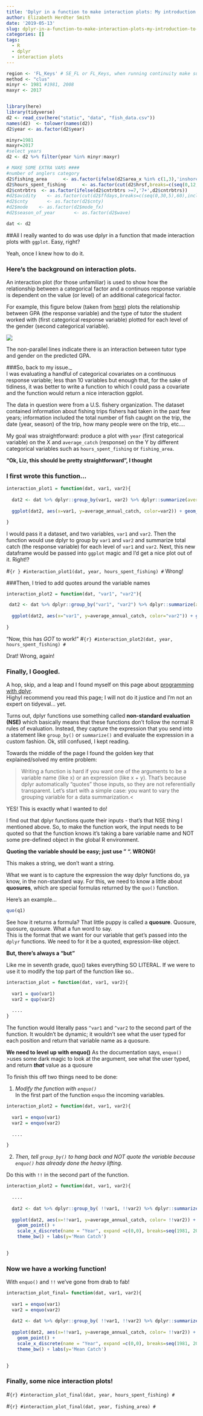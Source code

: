 ```yaml
---
title: 'Dplyr in a function to make interaction plots: My introduction to quosures. '
author: Elizabeth Herdter Smith
date: '2019-05-13'
slug: dplyr-in-a-function-to-make-interaction-plots-my-introduction-to-quosures
categories: []
tags:
  - R
  - dplyr
  - interaction plots
---
```




```r
region <- 'FL_Keys' # SE_FL or FL_Keys, when running continuity make sure region here is selected as Keys, it matters so that area variable is not dropped 
method <- "clus" 
minyr <- 1981 #1981, 2008
maxyr <- 2017


library(here)
library(tidyverse)
d2 <- read_csv(here("static", "data", "fish_data.csv"))
names(d2)  <- tolower(names(d2))
d2$year <- as.factor(d2$year)

minyr=1981
maxyr=2017
#select years
d2 <- d2 %>% filter(year %in% minyr:maxyr)

# MAKE SOME EXTRA VARS ####
#number of anglers category
d2$fishing_area      <- as.factor(ifelse(d2$area_x %in% c(1,3),'inshore','offshore'))
d2$hours_spent_fishing      <- as.factor(cut(d2$hrsf,breaks=c(seq(0,12,2),100),right=F))
d2$cntrbtrs  <- as.factor(ifelse(d2$cntrbtrs >=7,'7+',d2$cntrbtrs))
#d2$avidity    <- as.factor(cut(d2$ffdays,breaks=c(seq(0,30,5),60),include.lowest=T,right=F))
#d2$cnty       <- as.factor(d2$cnty)
#d2$mode    <- as.factor(d2$mode_fx)
#d2$season_of_year       <- as.factor(d2$wave) 

dat <- d2

```


##All I really wanted to do was use dplyr in a function that made interaction plots with `ggplot`. Easy, right?

Yeah, once I knew how to do it. 

### Here's the background on interaction plots.

An interaction plot (for those unfamiliar) is used to show how the relationship between a categorical factor and a continuos response variable is dependent on the value (or level) of an additional categorical factor. 

For example, this figure below (taken from [here](https://ademos.people.uic.edu/Chapter13.html)) plots the relationship between GPA (the response variable) and the type of tutor the student worked with (first categorical response variable) plotted for each level of the gender (second categorical variable). 

![](\post\2019-05-13-dplyr-in-a-function_files\example_int_plot.jpg)

The non-parallel lines indicate there is an interaction between tutor type and gender on the predicted GPA. 

###So, back to my issue._   
I was evaluating a handful of categorical covariates on a continuous response variable; less than 10 variables but enough that, for the sake of tidiness, it was better to write a function to which I could pass a covariate and the function would return a nice interaction ggplot. 

The data in question were from a U.S. fishery organization. The dataset contained information about fishing trips fishers had taken in the past few years; information included the total number of fish caught on the trip, the date (year, season) of the trip, how many people were on the trip, etc.... 

My goal was straightforward: produce a plot with `year` (first categorical variable) on the X and `average_catch` (response) on the Y by different categorical variables such as `hours_spent_fishing` or `fishing_area`. 

**"Ok, Liz, this should be pretty straightforward", I thought**

### I first wrote this function...

```r
interaction_plot1 = function(dat, var1, var2){
  
  dat2 <- dat %>% dplyr::group_by(var1, var2) %>% dplyr::summarize(average_annual_catch = mean(totalcatch)) 
  
  ggplot(dat2, aes(x=var1, y=average_annual_catch, color=var2)) + geom_line(aes(group=var2)) + geom_point() 

}

```

I would pass it a dataset, and two variables, `var1` and `var2`. Then the function would use dplyr to group by `var1` and `var2` and summarize total catch (the response variable) for each level of `var1` and `var2`. Next, this new dataframe would be passed into `ggplot` magic and I'd get a nice plot out of it. Right!? 

#```{r }
#interaction_plot1(dat, year, hours_spent_fishing)
#```
Wrong! 


###Then, I tried to add quotes around the variable names

```r

interaction_plot2 = function(dat, "var1", "var2"){

 dat2 <- dat %>% dplyr::group_by("var1", "var2") %>% dplyr::summarize(average_annual_catch = mean(totalcatch)) 
  
  ggplot(dat2, aes(x="var1", y=average_annual_catch, color="var2")) + geom_line(aes(group="var2")) + geom_point() 
  
}
```

"Now, this has _GOT_ to work!"
#```{r}
#interaction_plot2(dat, year, hours_spent_fishing)
#```

Drat! Wrong, again! 

### Finally, I Googled. 

A hop, skip, and a leap and I found myself on this page about [programming with dplyr](https://dplyr.tidyverse.org/articles/programming.html).   
Highyl recommend you read this page; I will not do it justice and I'm not an expert on tidyeval... yet. 

Turns out,  dplyr functions use something called **non-standard evaluation (NSE)** which basically means that these functions don’t follow the normal R rules of evaluation. Instead, they capture the expression that you send into a statement like `group_by()` or `summarize()` and evaluate the expression in a custom fashion. Ok, still confused, I kept reading. 

Towards the middle of the page I found the golden key that explained/solved my entire problem:

>Writing a function is hard if you want one of the arguments to be a variable name (like x) or an expression (like x + y). That’s because dplyr automatically “quotes” those inputs, so they are not referentially transparent. Let’s start with a simple case: you want to vary the grouping variable for a data summarization.<

YES! This is exactly what I wanted to do! 

I find out that dplyr functions quote their inputs - that's that NSE thing I mentioned above. So, to make the function work, the input needs to be quoted so that the function knows it's taking a bare variable name and NOT some pre-defined object in the global R environment.

**Quoting the variable should be easy; just use " ". WRONG!** 

This makes a string, we don't want a string.   

What we want is to capture the expression the way dplyr functions do, ya know, in the non-standard way. For this, we need to know a little about **quosures**, which are special formulas returned by the `quo()` function.

Here's an example... 
```r
quo(q1)

```

See how it returns a formula? That little puppy is called a **quosure**. 
Quosure, quosure, quosure. What a fun word to say.   
This is the format that we want for our variable that get's passed into the `dplyr` functions. We need to for it be a quoted, expression-like object. 

**But, there's always a "but"**

Like me in seventh grade, quo() takes everything SO LITERAL. If we were to use it to modify the top part of the function like so..
```r
interaction_plot = function(dat, var1, var2){
  
  var1 = quo(var1)
  var2 = qup(var2)
  
  ....
}

```

The function would literally pass `^var1` and `^var2` to the second part of the function. It wouldn't be dynamic; it wouldn't see what the user typed for each position and return that variable name as a quosure. 

**We need to level up with enquo()**
As the documentation says, `enquo()`
>uses some dark magic to look at the argument, see what the user typed, and return _**that**_ value as a quosure

To finish this off two things need to be done:  

1. _Modify the function with `enquo()`_   
In the first part of the function `enquo` the incoming variables. 
```r
interaction_plot2 = function(dat, var1, var2){
  
  var1 = enquo(var1)
  var2 = enquo(var2)
  
  ....

}

```

2. _Then, tell `group_by()` to hang back and NOT quote the variable because `enquo()` has already done the heavy lifting._  

Do this with `!!` in the second part of the function. 
```r
interaction_plot2 = function(dat, var1, var2){
  
  ....
  
  dat2 <- dat %>% dplyr::group_by( !!var1, !!var2) %>% dplyr::summarize(average_annual_catch = mean(totalcatch)) 
  
  ggplot(dat2, aes(x=!!var1, y=average_annual_catch, color= !!var2)) + geom_line(aes(group= !!var2)) + 
    geom_point() +
    scale_x_discrete(name = "Year", expand =c(0,0), breaks=seq(1981, 2017, by =4))+
    theme_bw() + labs(y='Mean Catch')

  
}
```


### Now we have a working function!
With `enquo()` and `!!` we've gone from drab to fab! 
```r
interaction_plot_final= function(dat, var1, var2){
  
  var1 = enquo(var1)
  var2 = enquo(var2)
  
  dat2 <- dat %>% dplyr::group_by( !!var1, !!var2) %>% dplyr::summarize(average_annual_catch = mean(totalcatch)) 
  
  ggplot(dat2, aes(x=!!var1, y=average_annual_catch, color= !!var2)) + geom_line(aes(group= !!var2)) + 
    geom_point() +
    scale_x_discrete(name = "Year", expand =c(0,0), breaks=seq(1981, 2017, by =4))+
    theme_bw() + labs(y='Mean Catch')

  
}
```

### Finally, some nice interaction plots! 
#```{r}
#interaction_plot_final(dat, year, hours_spent_fishing)
#```


#```{r}
#interaction_plot_final(dat, year, fishing_area)
#```








